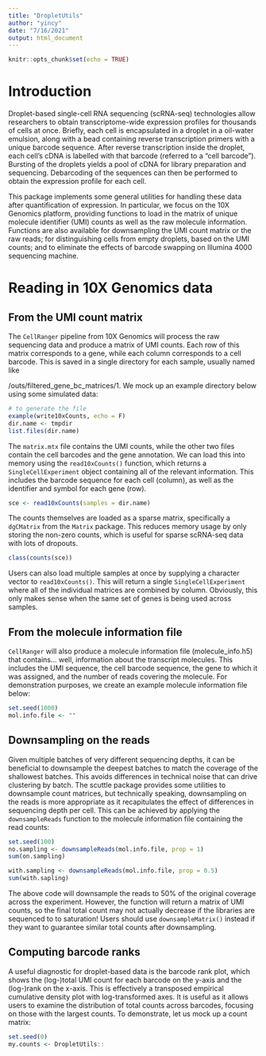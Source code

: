 ```yaml
---
title: "DropletUtils"
author: "yincy"
date: "7/16/2021"
output: html_document
---
```


```r
knitr::opts_chunk$set(echo = TRUE)
```

# Introduction

Droplet-based single-cell RNA sequencing (scRNA-seq) technologies allow researchers to obtain transcriptome-wide expression profiles for thousands of cells at once. Briefly, each cell is encapsulated in a droplet in a oil-water emulsion, along with a bead containing reverse transcription primers with a unique barcode sequence. After reverse transcription inside the droplet, each cell’s cDNA is labelled with that barcode (referred to a “cell barcode”). Bursting of the droplets yields a pool of cDNA for library preparation and sequencing. Debarcoding of the sequences can then be performed to obtain the expression profile for each cell.

This package implements some general utilities for handling these data after quantification of expression. In particular, we focus on the 10X Genomics platform, providing functions to load in the matrix of unique molecule identifier (UMI) counts as well as the raw molecule information. Functions are also available for downsampling the UMI count matrix or the raw reads; for distinguishing cells from empty droplets, based on the UMI counts; and to eliminate the effects of barcode swapping on Illumina 4000 sequencing machine.  

# Reading in 10X Genomics data
## From the UMI count matrix
The `CellRanger` pipeline from 10X Genomics will process the raw sequencing data and produce a matrix of UMI counts. Each row of this matrix corresponds to a gene, while each column corresponds to a cell barcode. This is saved in a single directory for each sample, usually named like <OUTPUT>/outs/filtered_gene_bc_matrices/<GENOME>1. We mock up an example directory below using some simulated data:  

```r
# to generate the file
example(write10xCounts, echo = F)
dir.name <- tmpdir
list.files(dir.name)
```
The `matrix.mtx` file contains the UMI counts, while the other two files contain the cell barcodes and the gene annotation. We can load this into memory using the `read10xCounts()` function, which returns a `SingleCellExperiment` object containing all of the relevant information. This includes the barcode sequence for each cell (column), as well as the identifier and symbol for each gene (row).  

```r
sce <- read10xCounts(samples = dir.name)
```

The counts themselves are loaded as a sparse matrix, specifically a `dgCMatrix` from the `Matrix` package. This reduces memory usage by only storing the non-zero counts, which is useful for sparse scRNA-seq data with lots of dropouts.  

```r
class(counts(sce))
```

Users can also load multiple samples at once by supplying a character vector to `read10xCounts()`. This will return a single `SingleCellExperiment` where all of the individual matrices are combined by column. Obviously, this only makes sense when the same set of genes is being used across samples.  

## From the molecule information file
`CellRanger` will also produce a molecule information file (molecule_info.h5) that contains… well, information about the transcript molecules. This includes the UMI sequence, the cell barcode sequence, the gene to which it was assigned, and the number of reads covering the molecule. For demonstration purposes, we create an example molecule information file below:

```r
set.seed(1000)
mol.info.file <- ""
```


## Downsampling on the reads
Given multiple batches of very different sequencing depths, it can be beneficial to downsample the deepest batches to match the coverage of the shallowest batches. This avoids differences in technical noise that can drive clustering by batch. The scuttle package provides some utilities to downsample count matrices, but technically speaking, downsampling on the reads is more appropriate as it recapitulates the effect of differences in sequencing depth per cell. This can be achieved by applying the `downsampleReads` function to the molecule information file containing the read counts:  

```r
set.seed(100)
no.sampling <- downsampleReads(mol.info.file, prop = 1)
sum(on.sampling)
```

```r
with.sampling <- downsampleReads(mol.info.file, prop = 0.5)
sum(with.sapling)
```

The above code will downsample the reads to 50% of the original coverage across the experiment. However, the function will return a matrix of UMI counts, so the final total count may not actually decrease if the libraries are sequenced to to saturation! Users should use  `downsampleMatrix()` instead if they want to guarantee similar total counts after downsampling.


## Computing barcode ranks
A useful diagnostic for droplet-based data is the barcode rank plot, which shows the (log-)total UMI count for each barcode on the y-axis and the (log-)rank on the x-axis. This is effectively a transposed empirical cumulative density plot with log-transformed axes. It is useful as it allows users to examine the distribution of total counts across barcodes, focusing on those with the largest counts. To demonstrate, let us mock up a count matrix:  

```r
set.seed(0)
my.counts <- DropletUtils::
```




























